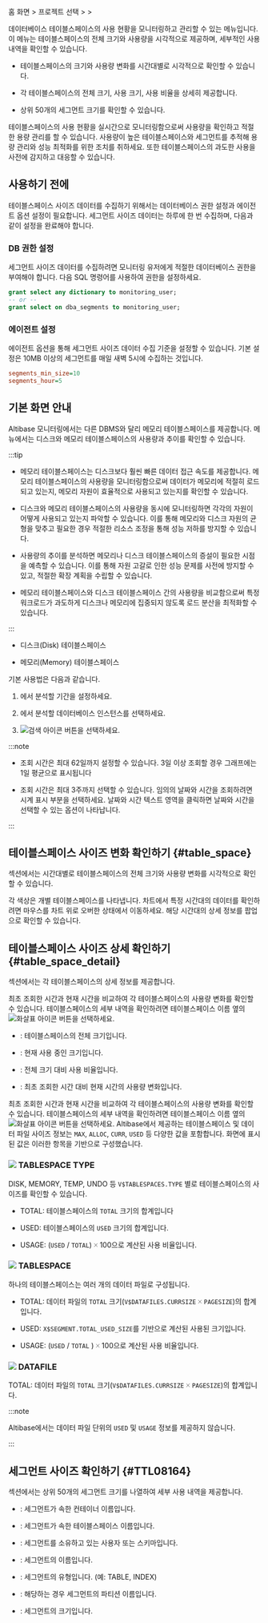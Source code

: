홈 화면 &gt; 프로젝트 선택 &gt; <Cmdname sid="side_reportStat" className="uitext" /> &gt; <Cmdname sid="side_tableSpace" className="uitext" />

데이터베이스 테이블스페이스의 사용 현황을 모니터링하고 관리할 수 있는 메뉴입니다. 이 메뉴는 테이블스페이스의 전체 크기와 사용량을 시각적으로 제공하며, 세부적인 사용 내역을 확인할 수 있습니다.

* 테이블스페이스의 크기와 사용량 변화를 시간대별로 시각적으로 확인할 수 있습니다.

* 각 테이블스페이스의 전체 크기, 사용 크기, 사용 비율을 상세히 제공합니다.

<Xclude product="altibase">

* 상위 50개의 세그먼트 크기를 확인할 수 있습니다.

</Xclude>

테이블스페이스의 사용 현황을 실시간으로 모니터링함으로써 사용량을 확인하고 적절한 용량 관리를 할 수 있습니다. 사용량이 높은 테이블스페이스와 세그먼트를 추적해 용량 관리와 성능 최적화를 위한 조치를 취하세요. 또한 테이블스페이스의 과도한 사용을 사전에 감지하고 대응할 수 있습니다.

<Xclude product="altibase">

## 사용하기 전에

테이블스페이스 사이즈 데이터를 수집하기 위해서는 데이터베이스 권한 설정과 에이전트 옵션 설정이 필요합니다. 세그먼트 사이즈 데이터는 하루에 한 번 수집하며, 다음과 같이 설정을 완료해야 합니다.

### DB 권한 설정

세그먼트 사이즈 데이터를 수집하려면 모니터링 유저에게 적절한 데이터베이스 권한을 부여해야 합니다. 다음 SQL 명령어를 사용하여 권한을 설정하세요.

```sql title="SQL"
grant select any dictionary to monitoring_user;
-- or --
grant select on dba_segments to monitoring_user;
```

### 에이전트 설정

에이전트 옵션을 통해 세그먼트 사이즈 데이터 수집 기준을 설정할 수 있습니다. 기본 설정은 10MB 이상의 세그먼트를 매일 새벽 5시에 수집하는 것입니다.

```ini title="whatap.conf"
segments_min_size=10
segments_hour=5
```

</Xclude>

## 기본 화면 안내

<Xclude product="altibase"><ProdImg img='db-stat-table-space.png' desc='Tablespace size' /></Xclude>

<InDoc product="altibase">

Altibase 모니터링에서는 다른 DBMS와 달리 메모리 테이블스페이스를 제공합니다. <Cmdname sid="side_tableSpace" className="uitext" /> 메뉴에서는 디스크와 메모리 테이블스페이스의 사용량과 추이를 확인할 수 있습니다.

:::tip

* 메모리 테이블스페이스는 디스크보다 훨씬 빠른 데이터 접근 속도를 제공합니다. 메모리 테이블스페이스의 사용량을 모니터링함으로써 데이터가 메모리에 적절히 로드되고 있는지, 메모리 자원이 효율적으로 사용되고 있는지를 확인할 수 있습니다.

* 디스크와 메모리 테이블스페이스의 사용량을 동시에 모니터링하면 각각의 자원이 어떻게 사용되고 있는지 파악할 수 있습니다. 이를 통해 메모리와 디스크 자원의 균형을 맞추고 필요한 경우 적절한 리소스 조정을 통해 성능 저하를 방지할 수 있습니다.

* 사용량의 추이를 분석하면 메모리나 디스크 테이블스페이스의 증설이 필요한 시점을 예측할 수 있습니다. 이를 통해 자원 고갈로 인한 성능 문제를 사전에 방지할 수 있고, 적절한 확장 계획을 수립할 수 있습니다.

* 메모리 테이블스페이스와 디스크 테이블스페이스 간의 사용량을 비교함으로써 특정 워크로드가 과도하게 디스크나 메모리에 집중되지 않도록 로드 분산을 최적화할 수 있습니다.

:::

* 디스크(Disk) 테이블스페이스

  <ImgLang img='db-stat-table-space-disk-altibase.png' desc='Tablespace size' />

* 메모리(Memory) 테이블스페이스

  <ImgLang img='db-stat-table-space-mem-altibase.png' desc='Tablespace size' />

기본 사용법은 다음과 같습니다.

</InDoc>

1. <Cmdname sid="time" className="uitext" />에서 분석할 기간을 설정하세요.

2. <Cmdname sid="instance" className="uitext" />에서 분석할 데이터베이스 인스턴스를 선택하세요.

3. ![검색 아이콘](/img/ico-btn-search.png) 버튼을 선택하세요.

:::note

* 조회 시간은 최대 62일까지 설정할 수 있습니다. 3일 이상 조회할 경우 그래프에는 1일 평균으로 표시됩니다

* 조회 시간은 최대 3주까지 선택할 수 있습니다. 임의의 날짜와 시간을 조회하려면 시계 표시 부분을 선택하세요. 날짜와 시간 텍스트 영역을 클릭하면 날짜와 시간을 선택할 수 있는 옵션이 나타납니다.

:::

## 테이블스페이스 사이즈 변화 확인하기 {#table_space}

<Cmdname sid="table_space" className="uitext" /> 섹션에서는 시간대별로 테이블스페이스의 전체 크기와 사용량 변화를 시각적으로 확인할 수 있습니다.

<InDoc product="oracle,oracle-pro,cubrid"><ImgLang img="db-stat-table-space-check-trend-oracle-pro.png" desc="Tablespace size" /></InDoc>

<InDoc product="altibase"><ImgLang img="db-stat-table-space-check-trend-altibase.png" desc="Tablespace size" /></InDoc>

각 색상은 개별 테이블스페이스를 나타냅니다. 차트에서 특정 시간대의 데이터를 확인하려면 마우스를 차트 위로 오버한 상태에서 이동하세요. 해당 시간대의 상세 정보를 팝업으로 확인할 수 있습니다.

## 테이블스페이스 사이즈 상세 확인하기 {#table_space_detail}

<Cmdname sid="table_space_detail" className="uitext" /> 섹션에서는 각 테이블스페이스의 상세 정보를 제공합니다.

<InDoc product="oracle,oracle-pro,cubrid">

<ImgLang img="db-stat-table-space-size-details-oracle-pro.png" desc="Tablespace size" />

최초 조회한 시간과 현재 시간을 비교하여 각 테이블스페이스의 사용량 변화를 확인할 수 있습니다. 테이블스페이스의 세부 내역을 확인하려면 테이블스페이스 이름 옆의 ![화살표 아이콘](/img/ic-caret-right.svg) 버튼을 선택하세요.

* <Cmdname sid="table_space_total" className="uitext" />: 테이블스페이스의 전체 크기입니다.

* <Cmdname sid="table_space_used" className="uitext" />: 현재 사용 중인 크기입니다.

* <Cmdname sid="table_space_usage" className="uitext" />: 전체 크기 대비 사용 비율입니다.

* <Cmdname sid="table_space_changed_amount" className="uitext" />: 최초 조회한 시간 대비 현재 시간의 사용량 변화입니다.

</InDoc>

<InDoc product="altibase">

<ImgLang img="db-stat-table-space-size-details-altibase.png" desc="Tablespace size" />

최초 조회한 시간과 현재 시간을 비교하여 각 테이블스페이스의 사용량 변화를 확인할 수 있습니다. 테이블스페이스의 세부 내역을 확인하려면 테이블스페이스 이름 옆의 ![화살표 아이콘](/img/ic-caret-right.svg) 버튼을 선택하세요. Altibase에서 제공하는 테이블스페이스 및 데이터 파일 사이즈 정보는 `MAX`, `ALLOC`, `CURR`, `USED` 등 다양한 값을 포함합니다. 화면에 표시된 값은 이러한 항목을 기반으로 구성했습니다.

### ![](/img/number-01.png) TABLESPACE TYPE

DISK, MEMORY, TEMP, UNDO 등 `V$TABLESPACES.TYPE` 별로 테이블스페이스의 사이즈를 확인할 수 있습니다.

* <UI>TOTAL</UI>: 테이블스페이스의 `TOTAL` 크기의 합계입니다

* <UI>USED</UI>: 테이블스페이스의 `USED` 크기의 합계입니다.

* <UI>USAGE</UI>: (`USED` / `TOTAL`) 🞨 100으로 계산된 사용 비율입니다.

### ![](/img/number-02.png) TABLESPACE

하나의 테이블스페이스는 여러 개의 데이터 파일로 구성됩니다.

* <UI>TOTAL</UI>: 데이터 파일의 `TOTAL` 크기(`V$DATAFILES.CURRSIZE` 🞨 `PAGESIZE`)의 합계입니다.

* <UI>USED</UI>: `X$SEGMENT.TOTAL_USED_SIZE`를 기반으로 계산된 사용된 크기입니다.

* <UI>USAGE</UI>: (`USED` / `TOTAL` ) 🞨 100으로 계산된 사용 비율입니다.

### ![](/img/number-03.png) DATAFILE

<UI>TOTAL</UI>: 데이터 파일의 `TOTAL` 크기(`V$DATAFILES.CURRSIZE` 🞨 `PAGESIZE`)의 합계입니다.

:::note

Altibase에서는 데이터 파일 단위의 `USED` 및 `USAGE` 정보를 제공하지 않습니다.

:::

</InDoc>

<Xclude product="altibase">

## 세그먼트 사이즈 확인하기 {#TTL08164}

<Cmdname sid="TTL08164" className="uitext" /> 섹션에서는 상위 50개의 세그먼트 크기를 나열하여 세부 사용 내역을 제공합니다.

<ImgLang img="db-stat-table-space-size-top50-oracle-pro.png" desc="Tablespace size" />

* <Cmdname sid="TTL08165" className="uitext" />: 세그먼트가 속한 컨테이너 이름입니다.

* <Cmdname sid="TTL08166" className="uitext" />: 세그먼트가 속한 테이블스페이스 이름입니다.

* <Cmdname sid="TTL08167" className="uitext" />: 세그먼트를 소유하고 있는 사용자 또는 스키마입니다.

* <Cmdname sid="TTL08168" className="uitext" />: 세그먼트의 이름입니다.

* <Cmdname sid="TTL08169" className="uitext" />: 세그먼트의 유형입니다. (예: TABLE, INDEX)

* <Cmdname sid="TTL08177" className="uitext" />: 해당하는 경우 세그먼트의 파티션 이름입니다.

* <Cmdname sid="table_space_size" className="uitext" />: 세그먼트의 크기입니다.

</Xclude>